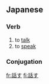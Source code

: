 ==Japanese==
{{ja-kanjitab|話}}
===Verb===
{{ja-verb|kk|type=1|hira=はなす|rom=hanasu}}

#to [[talk]]
#to [[speak]]
===Conjugation===
{{ja-go-su|話|はな|hana}}

[[fr:話す]]
[[fi:話す]]